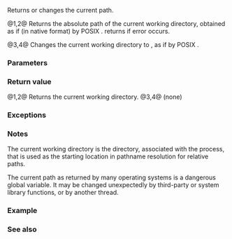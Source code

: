 {{cpp/filesystem/title|current_path}}
{{cpp/filesystem/navbar}}
{{dcl begin}}
{{dcl header|filesystem}}
{{dcl|num=1|since=c++17|1=
path current_path();
}}
{{dcl|num=2|since=c++17|1=
path current_path( std::error_code&amp; ec );
}}
{{dcl|num=3|since=c++17|1=
void current_path( const std::filesystem::path&amp; p );
}}
{{dcl|num=4|since=c++17|1=
void current_path( const std::filesystem::path&amp; p,
                   std::error_code&amp; ec ) noexcept;
}}
{{dcl end}}

Returns or changes the current path.

@1,2@ Returns the absolute path of the current working directory, obtained as if (in native format) by POSIX [https://pubs.opengroup.org/onlinepubs/9699919799/functions/getcwd.html {{tt|getcwd}}]. {{v|2}} returns {{c|path()}} if error occurs.

@3,4@ Changes the current working directory to {{c|p}}, as if by POSIX [https://pubs.opengroup.org/onlinepubs/9699919799/functions/chdir.html {{tt|chdir}}].

===Parameters===
{{par begin}}
{{par|p|path to change the current working directory to}}
{{par|ec|out-parameter for error reporting in the non-throwing overloads}}
{{par end}}

===Return value===
@1,2@ Returns the current working directory.
@3,4@ (none)

===Exceptions===
{{cpp/filesystem/error_handling|throw=1/2}}
{{cpp/filesystem/error_handling|throw=3/4|noexcept=no|p}}

===Notes===
The current working directory is the directory, associated with the process, that is used as the starting location in pathname resolution for relative paths.

The current path as returned by many operating systems is a dangerous global variable. It may be changed unexpectedly by third-party or system library functions, or by another thread.

===Example===
{{example
|code=
#include &lt;filesystem&gt;
#include &lt;iostream&gt;
namespace fs = std::filesystem;

int main()
{
    std::cout &lt;&lt; "Current path is " &lt;&lt; fs::current_path() &lt;&lt; '\n'; // (1)
    fs::current_path(fs::temp_directory_path()); // (3)
    std::cout &lt;&lt; "Current path is " &lt;&lt; fs::current_path() &lt;&lt; '\n';
}
|p=true
|output=
Current path is "D:/local/ConsoleApplication1"
Current path is "E:/Temp"
}}

===See also===
{{dsc begin}}
{{dsc inc|cpp/filesystem/dsc temp_directory_path}}
{{dsc end}}

{{langlinks|es|ja|zh}}